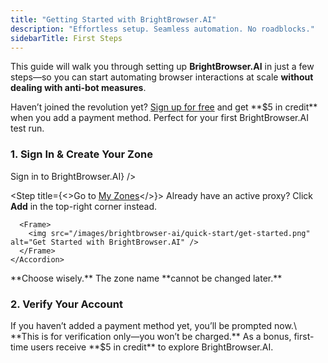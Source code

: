 ```yaml
---
title: "Getting Started with BrightBrowser.AI"
description: "Effortless setup. Seamless automation. No roadblocks."
sidebarTitle: First Steps
---
```


This guide will walk you through setting up **BrightBrowser.AI** in just a few steps—so you can start automating browser interactions at scale **without dealing with anti-bot measures**.

<Tip>
  Haven’t joined the revolution yet? <a href="https://brightdata.com/" target="_blank">Sign up for free</a> and get **$5 in credit** when you add a payment method. Perfect for your first BrightBrowser.AI test run.
</Tip>

### 1. Sign In & Create Your Zone

<Steps>
  <Step title={<a href="https://brightbrowser.ai/" target="_blank">Sign in to BrightBrowser.AI</a>} />

  <Step title={<>Go to <a href="#" target="_blank">My Zones</a></>}>
    <Accordion title="Find BrightBrowser.AI and click Get Started">
      <Warning>
        Already have an active proxy? Click **Add** in the top-right corner instead.
      </Warning>

      <Frame>
        <img src="/images/brightbrowser-ai/quick-start/get-started.png" alt="Get Started with BrightBrowser.AI" />
      </Frame>
    </Accordion>
  </Step>

  <Step title="Name Your BrightBrowser.AI Zone">
    <Warning>
      **Choose wisely.** The zone name **cannot be changed later.**
    </Warning>
  </Step>

  <Step title="Click Add Proxy" />
</Steps>

### **2. Verify Your Account**

<Accordion title="One last step before we launch">
  If you haven’t added a payment method yet, you’ll be prompted now.\
  **This is for verification only—you won’t be charged.**

  <Tip>
    As a bonus, first-time users receive **$5 in credit** to explore BrightBrowser.AI.
  </Tip>
</Accordion>